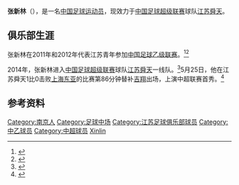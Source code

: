 {{expand|time=2015-03-11T12:46:53+00:00}}
{{Infobox football biography
| name                = 张新林
| image               = 
| birth_date          = {{birth date and age|1992|6|4}}
| birth_place         = [[中国|中国]][[江苏省|江苏省]][[南京市|南京市]]
| height              = {{height|meters=1.80}}
| position            = [[中场|中场]]
| currentclub         = [[江苏舜天足球俱乐部|江苏舜天]]
| clubnumber          = 7
| youthyears1         = 
| youthclubs1         = 江苏青年
| years1              = 2011–2012
| clubs1              = 江苏青年
| caps1               = 33
| goals1              = 1
| years2              = 2014–
| clubs2              = [[江苏舜天足球俱乐部|江苏舜天]]
| caps2               = 6
| goals2              = 0
| nationalyears1      = 
| nationalteam1       = 
| nationalcaps1       = 
| nationalgoals1      = 
| club-update         = 2015年1月1日
| nationalteam-update = 
}}
'''张新林'''（{{bd|1992年|6月4日|||catIdx=Zhang, Xinlin}}），是一名[[中国|中国]][[足球|足球]][[运动员|运动员]]，现效力于[[中国足球超级联赛|中国足球超级联赛]]球队[[江苏舜天足球俱乐部|江苏舜天]]。

==俱乐部生涯==
张新林在2011年和2012年代表江苏青年参加[[中国足球乙级联赛|中国足球乙级联赛]]。<ref>{{Cite web |url=http://sports.sohu.com/20110516/n280595202.shtml |title=2011年中乙联赛完全名单之江苏紫金保险足球队 |access-date=2015-03-11 |archive-date=2019-01-13 |archive-url=https://web.archive.org/web/20190113182320/http://sports.sohu.com/20110516/n280595202.shtml }}</ref><ref>{{Cite web |url=http://www.fa.org.cn/bulletin/clb/2012-04-22/376053.html |title=2012年中乙联赛球队报名表 |access-date=2015-03-11 |archive-url=https://web.archive.org/web/20150924005335/http://www.fa.org.cn/bulletin/clb/2012-04-22/376053.html |archive-date=2015-09-24 |dead-url=yes }}</ref>

2014年，张新林进入[[中国足球超级联赛|中国足球超级联赛]]球队[[江苏舜天足球俱乐部|江苏舜天]]一线队。<ref>{{Cite web |url=http://sports.sina.com.cn/j/2014-03-05/17457052307.shtml |title=江苏舜天2014中超名单：德扬穿10号 多名国脚领衔 |access-date=2015-03-11 |archive-date=2017-12-27 |archive-url=https://web.archive.org/web/20171227033126/http://sports.sina.com.cn/j/2014-03-05/17457052307.shtml |dead-url=no }}</ref>5月25日，他在江苏舜天1比0击败[[上海上港集团足球俱乐部|上海东亚]]的比赛第86分钟替补[[吉翔|吉翔]]出场，上演中超联赛首秀。<ref>{{Cite web |url=http://sports.sohu.com/20140525/n400012173.shtml |title=德扬单刀挑射破门 舜天1-0东亚获三连胜 |access-date=2015-03-11 |archive-date=2021-06-13 |archive-url=https://web.archive.org/web/20210613155753/https://sports.sohu.com/20140525/n400012173.shtml }}</ref>

==参考资料==
{{reflist}}

{{2012年中乙分类名单江苏河海大学}}
{{2014年中超分类名单江苏}}
{{2015年中超分类名单江苏}}
{{2016年中超分类名单江苏}}
{{2017年中超分类名单江苏}}

{{DEFAULTSORT:Zhang, Xinlin}}
[[Category:南京人|Category:南京人]]
[[Category:足球中场|Category:足球中场]]
[[Category:江苏足球俱乐部球员|Category:江苏足球俱乐部球员]]
[[Category:中乙球员|Category:中乙球员]]
[[Category:中超球员|Category:中超球员]]
[[Category:张姓|Xinlin]]